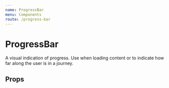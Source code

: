 ```yaml
---
name: ProgressBar
menu: Components
route: /progress-bar
---
```



# ProgressBar

A visual indication of progress. Use when loading content or to indicate how far along the user is in a journey.

<Playground>
	<ProgressBar valuenow="45" />
	<ProgressBar valuenow="74" skinny />
</Playground>

## Props

<PropsTable of={ProgressBar} />
